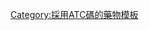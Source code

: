 {{Navbox
|name   = PAH rx
|title  = [[肺動脈高壓]]處方藥物 ([[ATC代码 (B01)|B01]], [[ATC代码 (C02)|C02]])
|state  = {{{state|autocollapse}}}
|listclass = hlist
| groupstyle = background:MistyRose; 

|above    = 
|group1 = [[前列环素]]類似藥物
|list1  =
* [[貝前列素]]
* [[前列环素]]
* [[伊洛前列素]]
* [[赛乐西帕|前列環素受體激動劑]]
* [[曲前列素]]
|group2 = [[內皮素受體拮抗劑]]
|list2  =
* [[安倍生坦]]
* [[波生坦]]
* [[美西特田]]
* [[西他生坦]]
|group3 = [[PDE5抑製劑]]
|list3  =
* [[西地那非]]
* [[他達拉非]]
|group4 = [[可溶性鳥苷酸環化酶|sGC]]刺激物
|list4 =
* [[利奥西呱]]
<!--
|group5 = [[Statin]]s
|list5 =
* [[Simvastatin]]
-->
|group6 = 輔助治療
|list6  =
* [[钙通道阻滞药]]
* [[利尿劑]]
* [[地高辛]]
* [[氧氣療法]]
* [[华法林]]
}}<noinclude>
{{collapsible option}}
[[Category:採用ATC碼的藥物模板]]
</noinclude>